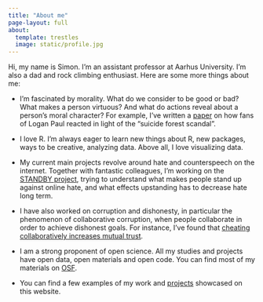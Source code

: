 ```yaml
---
title: "About me"
page-layout: full
about:
  template: trestles
  image: static/profile.jpg
---
```



Hi, my name is Simon. I'm an assistant professor at Aarhus University. I'm also a dad and rock climbing enthusiast. Here are some more things about me:

-   I'm fascinated by morality. What do we consider to be good or bad? What makes a person virtuous? And what do actions reveal about a person's moral character? For example, I've written a [paper](https://spb.psychopen.eu/index.php/spb/article/view/8283){target="_blank"} on how fans of Logan Paul reacted in light of the "suicide forest scandal". 

-   I love R. I'm always eager to learn new things about R, new packages, ways to be creative, analyzing data. Above all, I love visualizing data.

-   My current main projects revolve around hate and counterspeech on the internet. Together with fantastic colleagues, I'm working on the [STANDBY project](https://ps.au.dk/forskning/forskningsprojekter/standby){target="_blank"}, trying to understand what makes people stand up against online hate, and what effects upstanding has to decrease hate long term. 

-  I have also worked on corruption and dishonesty, in particular the phenomenon of collaborative corruption, when people collaborate in order to achieve dishonest goals. For instance, I've found that [cheating collaboratively increases mutual trust](https://journals.sagepub.com/doi/abs/10.1177/01461672221090859){target="_blank"}.

-  I am a strong proponent of open science. All my studies and projects have open data, open materials and open code. You can find most of my materials on [OSF](https://osf.io/qu79k){target="_blank"}.

-  You can find a few examples of my work and [projects](projects.qmd) showcased on this website.


